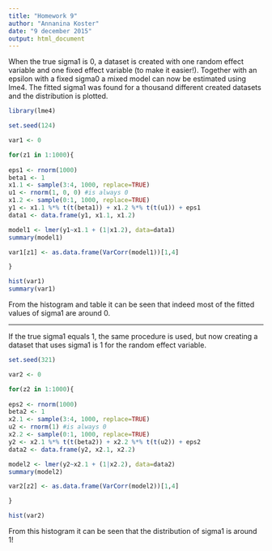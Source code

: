 ```yaml
---
title: "Homework 9"
author: "Annanina Koster"
date: "9 december 2015"
output: html_document
---
```


When the true sigma1 is 0, a dataset is created with one random effect variable and one fixed effect variable (to make it easier!). Together with an epsilon with a fixed sigma0 a mixed model can now be estimated using lme4. The fitted sigma1 was found for a thousand different created datasets and the distribution is plotted.

```r

library(lme4)

set.seed(124)

var1 <- 0

for(z1 in 1:1000){
  
eps1 <- rnorm(1000)
beta1 <- 1
x1.1 <- sample(3:4, 1000, replace=TRUE)
u1 <- rnorm(1, 0, 0) #is always 0
x1.2 <- sample(0:1, 1000, replace=TRUE)
y1 <- x1.1 %*% t(t(beta1)) + x1.2 %*% t(t(u1)) + eps1
data1 <- data.frame(y1, x1.1, x1.2)

model1 <- lmer(y1~x1.1 + (1|x1.2), data=data1)
summary(model1)

var1[z1] <- as.data.frame(VarCorr(model1))[1,4]

}

hist(var1)
summary(var1)

```

From the histogram and table it can be seen that indeed most of the fitted values of sigma1 are around 0.

---

If the true sigma1 equals 1, the same procedure is used, but now creating a dataset that uses sigma1 is 1 for the random effect variable.

```r

set.seed(321)

var2 <- 0

for(z2 in 1:1000){
  
eps2 <- rnorm(1000)
beta2 <- 1
x2.1 <- sample(3:4, 1000, replace=TRUE)
u2 <- rnorm(1) #is always 0
x2.2 <- sample(0:1, 1000, replace=TRUE)
y2 <- x2.1 %*% t(t(beta2)) + x2.2 %*% t(t(u2)) + eps2
data2 <- data.frame(y2, x2.1, x2.2)

model2 <- lmer(y2~x2.1 + (1|x2.2), data=data2)
summary(model2)

var2[z2] <- as.data.frame(VarCorr(model2))[1,4]

}

hist(var2)

```

From this histogram it can be seen that the distribution of sigma1 is around 1! 